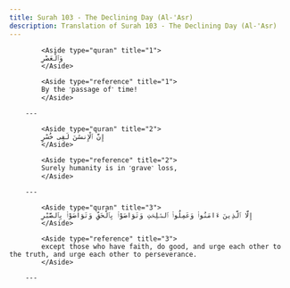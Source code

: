 ```yaml
---
title: Surah 103 - The Declining Day (Al-'Asr)
description: Translation of Surah 103 - The Declining Day (Al-'Asr)
---
```





            <Aside type="quran" title="1">
            وَٱلْعَصْرِ
            </Aside>

            <Aside type="reference" title="1">
            By the ˹passage of˺ time!
            </Aside>

        ---
        
            <Aside type="quran" title="2">
            إِنَّ ٱلْإِنسَٰنَ لَفِى خُسْرٍ
            </Aside>

            <Aside type="reference" title="2">
            Surely humanity is in ˹grave˺ loss,
            </Aside>

        ---
        
            <Aside type="quran" title="3">
            إِلَّا ٱلَّذِينَ ءَامَنُوا۟ وَعَمِلُوا۟ ٱلصَّٰلِحَٰتِ وَتَوَاصَوْا۟ بِٱلْحَقِّ وَتَوَاصَوْا۟ بِٱلصَّبْرِ
            </Aside>

            <Aside type="reference" title="3">
            except those who have faith, do good, and urge each other to the truth, and urge each other to perseverance.
            </Aside>

        ---
        